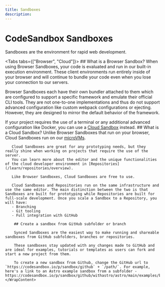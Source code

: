 ```yaml
---
title: Sandboxes
description:
---
```



# CodeSandbox Sandboxes

Sandboxes are the environment for rapid web development.

<Tabs tabs={["Browser", "Cloud"]}>
    <WrapContent>
    ## What is a Browser Sandbox?
      When using Browser Sandboxes, your code is evaluated and run in our built-in
execution environment. These client environments run entirely inside of your browser and will continue to
bundle your code even when you lose your connection to our servers. 

Browser Sandboxes each have their own bundler attached to them which are
configured to support a specific framework and emulate their official CLI tools.
They are not one-to-one implementations and thus do not support advanced
configuration like custom webpack configurations or ejecting. However, they are
designed to mirror the default behavior of the framework. 

If your project requires the use of a terminal or any additional advanced configuration like Docker, you can use a [Cloud Sandbox](/learn/sandboxes/overview?tab=cloud) instead.
    </WrapContent>
    <WrapContent>
       ## What is a Cloud Sandbox?
       Unlike Browser Sandboxes that run on your browser, Cloud Sandboxes run on our [microVMs](/learn/environment/vm).
       
       Cloud Sandboxes are great for any prototyping needs, but they really shine when working on projects that require the use of the server. 
       You can learn more about the editor and the unique functionalities of the cloud developer environment in [Repositories](/learn/repositories/overview).
       
       Like Browser Sandboxes, Cloud Sandboxes are free to use.
       
       Cloud Sandboxes and Repositories run on the same infrastructure and use the same editor. The main distinction between the two is that Sandboxes are built for prototyping while Repositories are built for full-scale development. Once you scale a Sandbox to a Repository, you will have:
       - Branching
       - Git tooling 
       - Full integration with GitHub
       
        ## Create a sandbox from GitHub subfolder or branch
        
        Synced Sandboxes are the easiest way to make running and shareable sandboxes from GitHub subfolders, branches or repositories. 
        
        These sandboxes stay updated with any changes made to GitHub and are ideal for examples, tutorials or templates as users can fork and start a new project from them. 

        To create a new sandbox from Github, change the GitHub url to `https://codesandbox.io/p/sandbox/github` + `/path/`. For example, here's a link to an Astro example sandbox from a subfolder -  https://codesandbox.io/p/sandbox/github/withastro/astro/main/examples/blog.
    </WrapContent>
</Tabs>
